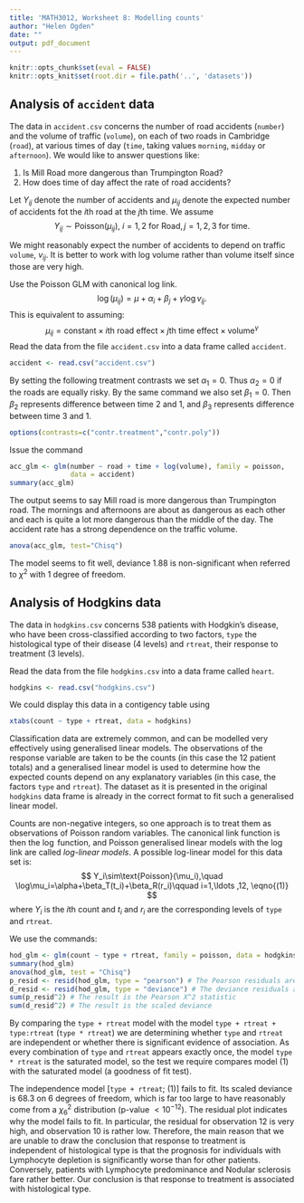 ```yaml
---
title: 'MATH3012, Worksheet 8: Modelling counts'
author: "Helen Ogden"
date: ""
output: pdf_document
---
```


```r
knitr::opts_chunk$set(eval = FALSE)
knitr::opts_knit$set(root.dir = file.path('..', 'datasets'))
```

## Analysis of `accident` data


The data in `accident.csv` concerns the number of road accidents (`number`) and the 
volume of traffic (`volume`), on each of two roads in Cambridge (`road`),
at various times of day (`time`, taking values `morning`, `midday` or `afternoon`).
We would like to answer questions like:  

1. Is Mill Road more dangerous than Trumpington Road?
1. How does time of day affect the rate of road accidents? 


Let $Y_{ij}$ denote the number of accidents and $\mu_{ij}$ denote the expected
number of accidents fot the $i$th road at the $j$th time.
We assume
$$
Y_{ij} \sim \text{Poisson}(\mu_{ij}), \ i=1, 2 \text{ for Road},
j=1, 2, 3 \text{ for time}.
$$


We might reasonably expect the number of accidents to depend
on traffic `volume`, $v_{ij}$.  It is better to work with log volume
rather than volume itself since those are very high.

 Use the Poisson GLM with canonical log link.
$$
\log (\mu_{ij}) = \mu + \alpha_i + \beta_j + \gamma \log v_{ij}.
$$
This is equivalent to assuming:
$$
\mu_{ij} = \text{constant} \times \text{$i$th road effect}
  \times \text{$j$th time effect}  \times \text{volume}^{\gamma}
$$
Read the data from the file `accident.csv` into a data frame called 
`accident`.
```r
accident <- read.csv("accident.csv")
```

By setting the following
treatment contrasts we set $\alpha_1=0$.   Thus
$\alpha_2=0$ if the roads are equally risky. By the same command
we also set $\beta_1=0$. Then $\beta_2$ represents difference between
time 2 and 1,  and $\beta_3$ represents difference between
time 3 and 1.

```r
options(contrasts=c("contr.treatment","contr.poly"))
```

Issue the command
```r
acc_glm <- glm(number ~ road + time + log(volume), family = poisson,
               data = accident)
summary(acc_glm)
```
The output seems to say Mill
road is more dangerous than Trumpington road. The mornings and afternoons are
about as dangerous as each other and each is quite a lot more dangerous than
the middle of the day. The accident rate
has a strong dependence on the traffic volume.

```r
anova(acc_glm, test="Chisq")
```

The model seems to fit well, deviance 1.88 is non-significant when
referred to $\chi^2$ with 1 degree of freedom.




## Analysis of Hodgkins data

The data in `hodgkins.csv` concerns 538 patients with Hodgkin's disease, who have been
cross-classified according to two factors, `type` the histological type of
their disease (4 levels) and `rtreat`, their response to treatment
(3 levels).

Read the data from the file `hodgkins.csv` into a data frame called 
`heart`.
```r
hodgkins <- read.csv("hodgkins.csv")
```

We could display this data in a contigency table using
```r
xtabs(count ~ type + rtreat, data = hodgkins)
```

Classification data are extremely common,
and can be modelled very effectively
using generalised linear models.
The observations of the response variable are taken
to be the counts (in this case the 12 patient totals) and a generalised
linear model is used to determine how the expected counts
depend on any explanatory
variables (in this case, the factors `type` and `rtreat`).
The dataset as it is presented in the original `hodgkins`
data frame is already in the correct format to fit
such a generalised linear model.

Counts are non-negative integers, so one approach is to treat
them as observations of Poisson random variables.
The canonical link function is then the $\log$ function, and Poisson generalised
linear models with the log link are called *log-linear models*.
A possible log-linear model for this data set is:
$$
Y_i\sim\text{Poisson}(\mu_i),\quad
\log\mu_i=\alpha+\beta_T(t_i)+\beta_R(r_i)\qquad i=1,\ldots ,12, \eqno{(1)}
$$
where $Y_i$ is the $i$th count and $t_i$
and $r_i$ are the corresponding levels of `type` and `rtreat`.

We use the commands:
```r
hod_glm <- glm(count ~ type + rtreat, family = poisson, data = hodgkins)
summary(hod_glm)
anova(hod_glm, test = "Chisq")
p_resid <- resid(hod_glm, type = "pearson") # The Pearson residuals are in u
d_resid <- resid(hod_glm, type = "deviance") # The deviance residuals are in v
sum(p_resid^2) # The result is the Pearson X^2 statistic
sum(d_resid^2) # The result is the scaled deviance
```

By comparing the `type + rtreat`  model with the model `type + rtreat + type:rtreat`
(`type * rtreat`)
we are determining whether `type` and `rtreat` are independent
or whether there is significant evidence of association.
As every combination of `type` and `rtreat` appears exactly once, the model `type * rtreat`
is the saturated model, so the test we require compares
model (1) with the saturated model (a goodness of fit test).

The independence model [`type + rtreat`; (1)]
fails to fit. Its scaled deviance is
68.3 on 6 degrees of freedom, which is far too large to have
reasonably come from a $\chi^2_6$ distribution (p-value $<10^{-12}$).
The residual plot  indicates why the model fails to fit. In particular,
the residual for observation 12 is very high, and observation 10 is rather low.
Therefore, the main reason that we are unable to draw the conclusion that
response to treatment is independent of histological type is that the
prognosis for individuals with Lymphocyte depletion is significantly worse
than for other patients. Conversely, patients with Lymphocyte predominance
and Nodular sclerosis fare rather better.
Our conclusion is that response to treatment is associated with
histological type.

